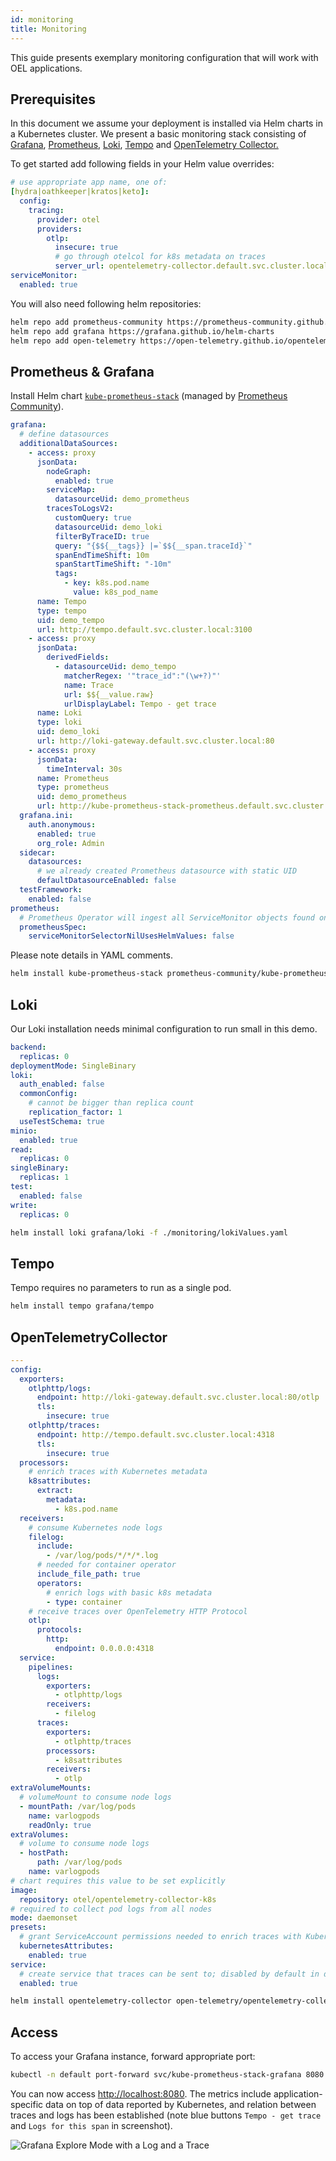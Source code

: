 ```yaml
---
id: monitoring
title: Monitoring
---
```


This guide presents exemplary monitoring configuration that will work with OEL applications.

## Prerequisites

In this document we assume your deployment is installed via Helm charts in a Kubernetes cluster. We present a basic monitoring
stack consisting of [Grafana](https://grafana.com/oss/grafana/), [Prometheus](https://prometheus.io/),
[Loki](https://grafana.com/oss/loki/), [Tempo](https://grafana.com/oss/tempo/) and
[OpenTelemetry Collector.](https://opentelemetry.io/docs/collector/)

To get started add following fields in your Helm value overrides:

```yaml
# use appropriate app name, one of:
[hydra|oathkeeper|kratos|keto]:
  config:
    tracing:
      provider: otel
      providers:
        otlp:
          insecure: true
          # go through otelcol for k8s metadata on traces
          server_url: opentelemetry-collector.default.svc.cluster.local:4318
serviceMonitor:
  enabled: true
```

You will also need following helm repositories:

```bash
helm repo add prometheus-community https://prometheus-community.github.io/helm-charts
helm repo add grafana https://grafana.github.io/helm-charts
helm repo add open-telemetry https://open-telemetry.github.io/opentelemetry-helm-charts
```

## Prometheus & Grafana

Install Helm chart
[`kube-prometheus-stack`](https://github.com/prometheus-community/helm-charts/tree/main/charts/kube-prometheus-stack) (managed by
[Prometheus Community](https://prometheus.io/community/)).

```yaml
grafana:
  # define datasources
  additionalDataSources:
    - access: proxy
      jsonData:
        nodeGraph:
          enabled: true
        serviceMap:
          datasourceUid: demo_prometheus
        tracesToLogsV2:
          customQuery: true
          datasourceUid: demo_loki
          filterByTraceID: true
          query: "{$${__tags}} |=`$${__span.traceId}`"
          spanEndTimeShift: 10m
          spanStartTimeShift: "-10m"
          tags:
            - key: k8s.pod.name
              value: k8s_pod_name
      name: Tempo
      type: tempo
      uid: demo_tempo
      url: http://tempo.default.svc.cluster.local:3100
    - access: proxy
      jsonData:
        derivedFields:
          - datasourceUid: demo_tempo
            matcherRegex: '"trace_id":"(\w+?)"'
            name: Trace
            url: $${__value.raw}
            urlDisplayLabel: Tempo - get trace
      name: Loki
      type: loki
      uid: demo_loki
      url: http://loki-gateway.default.svc.cluster.local:80
    - access: proxy
      jsonData:
        timeInterval: 30s
      name: Prometheus
      type: prometheus
      uid: demo_prometheus
      url: http://kube-prometheus-stack-prometheus.default.svc.cluster.local:9090
  grafana.ini:
    auth.anonymous:
      enabled: true
      org_role: Admin
  sidecar:
    datasources:
      # we already created Prometheus datasource with static UID
      defaultDatasourceEnabled: false
  testFramework:
    enabled: false
prometheus:
  # Prometheus Operator will ingest all ServiceMonitor objects found on cluster
  prometheusSpec:
    serviceMonitorSelectorNilUsesHelmValues: false
```

Please note details in YAML comments.

```bash
helm install kube-prometheus-stack prometheus-community/kube-prometheus-stack -f ./monitoring/prometheusValues.yaml
```

## Loki

Our Loki installation needs minimal configuration to run small in this demo.

```yaml
backend:
  replicas: 0
deploymentMode: SingleBinary
loki:
  auth_enabled: false
  commonConfig:
    # cannot be bigger than replica count
    replication_factor: 1
  useTestSchema: true
minio:
  enabled: true
read:
  replicas: 0
singleBinary:
  replicas: 1
test:
  enabled: false
write:
  replicas: 0
```

```bash
helm install loki grafana/loki -f ./monitoring/lokiValues.yaml
```

## Tempo

Tempo requires no parameters to run as a single pod.

```bash
helm install tempo grafana/tempo
```

## OpenTelemetryCollector

```yaml
---
config:
  exporters:
    otlphttp/logs:
      endpoint: http://loki-gateway.default.svc.cluster.local:80/otlp
      tls:
        insecure: true
    otlphttp/traces:
      endpoint: http://tempo.default.svc.cluster.local:4318
      tls:
        insecure: true
  processors:
    # enrich traces with Kubernetes metadata
    k8sattributes:
      extract:
        metadata:
          - k8s.pod.name
  receivers:
    # consume Kubernetes node logs
    filelog:
      include:
        - /var/log/pods/*/*/*.log
      # needed for container operator
      include_file_path: true
      operators:
        # enrich logs with basic k8s metadata
        - type: container
    # receive traces over OpenTelemetry HTTP Protocol
    otlp:
      protocols:
        http:
          endpoint: 0.0.0.0:4318
  service:
    pipelines:
      logs:
        exporters:
          - otlphttp/logs
        receivers:
          - filelog
      traces:
        exporters:
          - otlphttp/traces
        processors:
          - k8sattributes
        receivers:
          - otlp
extraVolumeMounts:
  # volumeMount to consume node logs
  - mountPath: /var/log/pods
    name: varlogpods
    readOnly: true
extraVolumes:
  # volume to consume node logs
  - hostPath:
      path: /var/log/pods
    name: varlogpods
# chart requires this value to be set explicitly
image:
  repository: otel/opentelemetry-collector-k8s
# required to collect pod logs from all nodes
mode: daemonset
presets:
  # grant ServiceAccount permissions needed to enrich traces with Kubernetes metadata
  kubernetesAttributes:
    enabled: true
service:
  # create service that traces can be sent to; disabled by default in daemonset mode
  enabled: true
```

```bash
helm install opentelemetry-collector open-telemetry/opentelemetry-collector -f ./monitoring/otelcolValues.yaml
```

## Access

To access your Grafana instance, forward appropriate port:

```bash
kubectl -n default port-forward svc/kube-prometheus-stack-grafana 8080:80
```

You can now access [http://localhost:8080](http://localhost:8080). The metrics include application-specific data on top of data
reported by Kubernetes, and relation between traces and logs has been established (note blue buttons `Tempo - get trace` and
`Logs for this span` in screenshot).

![Grafana Explore Mode with a Log and a Trace](../../_static/grafana_log_trace.png)
